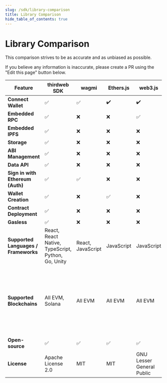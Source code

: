 ```yaml
---
slug: /sdk/library-comparison
title: Library Comparison
hide_table_of_contents: true
---
```


# Library Comparison

This comparison strives to be as accurate and as unbiased as possible.

If you believe any information is inaccurate, please create a PR using the "Edit this page" button below.

<div style={{textAlign:'center'}}>

| Feature                              | thirdweb SDK                                       | wagmi             | Ethers.js  | web3.js                   | Moralis SDK                                                                                | Alchemy SDK                                  |
| ------------------------------------ | -------------------------------------------------- | ----------------- | ---------- | ------------------------- | ------------------------------------------------------------------------------------------ | -------------------------------------------- |
| **Connect Wallet**                   | ✅                                                 | ✅                | ✔️         | ✔️                        | ✅                                                                                         | ✅                                           |
| **Embedded RPC**                     | ✅                                                 | ❌                | ❌         | ✅                        | ✅                                                                                         | ✅                                           |
| **Embedded IPFS**                    | ✅                                                 | ❌                | ❌         | ❌                        | ✅                                                                                         | ❌                                           |
| **Storage**                          | ✅                                                 | ❌                | ❌         | ❌                        | ✅                                                                                         | ❌                                           |
| **ABI Management**                   | ✅                                                 | ❌                | ❌         | ❌                        | ❌                                                                                         | ❌                                           |
| **Data API**                         | ✅                                                 | ❌                | ❌         | ❌                        | ✅                                                                                         | ✅                                           |
| **Sign in with Ethereum (Auth)**     | ✅                                                 | ✅                | ❌         | ❌                        | ✅                                                                                         | ❌                                           |
| **Wallet Creation**                  | ✅                                                 | ❌                | ✅         | ❌                        | ❌                                                                                         | ❌                                           |
| **Contract Deployment**              | ✅                                                 | ❌                | ❌         | ❌                        | ❌                                                                                         | ❌                                           |
| **Gasless**                          | ✅                                                 | ❌                | ❌         | ❌                        | ❌                                                                                         | ❌                                           |
| **Supported Languages / Frameworks** | React, React Native, TypeScript, Python, Go, Unity | React, JavaScript | JavaScript | JavaScript                | NodeJS, Python, Unity                                                                      | JavaScript                                   |
| **Supported Blockchains**            | All EVM, Solana                                    | All EVM           | All EVM    | All EVM                   | Ethereum, BNB, Polygon, Avalanche, Fantom, Cronos, Arbitrum, Palm, Optimism, Aptos, Solana | Ethereum, Polygon, Optimism, Arbitrum, Astar |
| **Open-source**                      | ✅                                                 | ✅                | ✅         | ✅                        | ✅                                                                                         | ✅                                           |
| **License**                          | Apache License 2.0                                 | MIT               | MIT        | GNU Lesser General Public | BSD                                                                                        | MIT                                          |

</div>
